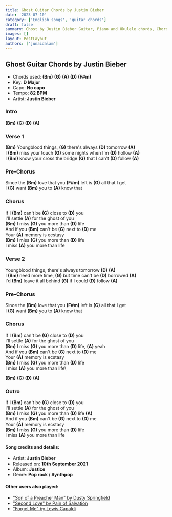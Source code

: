 ```yaml
---
title: Ghost Guitar Chords by Justin Bieber
date: '2023-07-10'
category: ['English songs', 'guitar chords']
draft: false
summary: Ghost by Justin Bieber Guitar, Piano and Ukulele chords, Chords used - (Bm) (G) (A) (D) (F#m) , Capo - No capo , Key - D Major / B minor.
images: []
layout: PostLayout
authors: ['junaidalam']
---
```


## Ghost Guitar Chords by Justin Bieber

- Chords used: **(Bm)** **(G)** **(A)** **(D)** **(F#m)**
- Key: **D Major**
- Capo: **No capo**
- Tempo: **82 BPM**
- Artist: **Justin Bieber**

### Intro

**(Bm)** **(G)** **(D)** **(A)**

### Verse 1

**(Bm)** Youngblood things, **(G)** there's always **(D)** tomorrow **(A)**\
I **(Bm)** miss your touch **(G)** some nights when I'm **(D)** hollow **(A)**\
I **(Bm)** know your cross the bridge **(G)** that I can't **(D)** follow **(A)**

### Pre-Chorus

Since the **(Bm)** love that you **(F#m)** left is **(G)** all that I get\
I **(G)** want **(Bm)** you to **(A)** know that

### Chorus

If I **(Bm)** can't be **(G)** close to **(D)** you\
I'll settle **(A)** for the ghost of you\
**(Bm)** I miss **(G)** you more than **(D)** life\
And if you **(Bm)** can't be **(G)** next to **(D)** me\
Your **(A)** memory is ecstasy\
**(Bm)** I miss **(G)** you more than **(D)** life\
I miss **(A)** you more than life

### Verse 2

Youngblood things, there's always tomorrow **(D)** **(A)**\
I **(Bm)** need more time, **(G)** but time can't be **(D)** borrowed **(A)**\
I'd **(Bm)** leave it all behind **(G)** if I could **(D)** follow **(A)**

### Pre-Chorus

Since the **(Bm)** love that you **(F#m)** left is **(G)** all that I get\
I **(G)** want **(Bm)** you to **(A)** know that

### Chorus

If I **(Bm)** can't be **(G)** close to **(D)** you\
I'll settle **(A)** for the ghost of you\
**(Bm)** I miss **(G)** you more than **(D)** life, **(A)** yeah\
And if you **(Bm)** can't be **(G)** next to **(D)** me\
Your **(A)** memory is ecstasy\
**(Bm)** I miss **(G)** you more than **(D)** life\
I miss **(A)** you more than life\

**(Bm)** **(G)** **(D)** **(A)**

### Outro

If I **(Bm)** can't be **(G)** close to **(D)** you\
I'll settle **(A)** for the ghost of you\
**(Bm)** I miss **(G)** you more than **(D)** life **(A)**\
And if you **(Bm)** can't be **(G)** next to **(D)** me\
Your **(A)** memory is ecstasy\
**(Bm)** I miss **(G)** you more than **(D)** life\
I miss **(A)** you more than life

#### Song credits and details:

- Artist: **Justin Bieber**
- Released on: **10th September 2021**
- Album: **Justice**
- Genre: **Pop rock / Synthpop**

#### Other users also played:

- ["Son of a Preacher Man" by Dusty Springfield](https://www.chordsco.com/chords/son-of-a-preacher-man-by-dusty-springfield-guitar-chords)
- ["Second Love" by Pain of Salvation](https://www.chordsco.com/chords/second-love-guitar-chords-by-pain-of-salvation)
- ["Forget Me" by Lewis Capaldi](https://www.chordsco.com/chords/forget-me-guitar-chords-by-lewis-capaldi)
